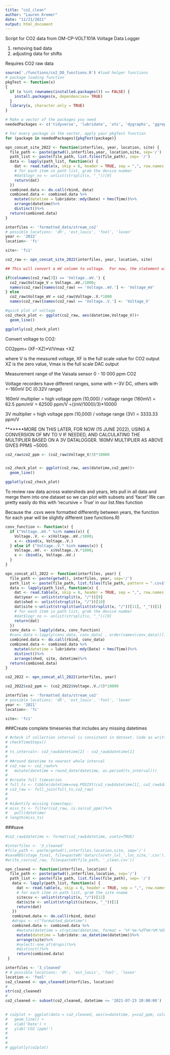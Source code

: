 ```yaml
---
title: "co2_clean"
author: "Lauren Kremer"
date: "11/21/2021"
output: html_document
---
```


Script for CO2 data from OM-CP-VOLT101A Voltage Data Logger

1) removing bad data
2) adjusting data for shifts 

Requires CO2 raw data


```r

source('./functions/co2_DO_functions.R') #load helper functions
# package loading function
pkgTest <- function(x)
{
  if (x %in% rownames(installed.packages()) == FALSE) {
    install.packages(x, dependencies= TRUE)
  }
  library(x, character.only = TRUE)
}

# Make a vector of the packages you need
neededPackages <- c('tidyverse', 'lubridate', 'xts', 'dygraphs', 'ggrepel','knitr', 'plotly') #tools for plot titles 

# For every package in the vector, apply your pkgTest function
for (package in neededPackages){pkgTest(package)}
```


```r
opn_concat_site_2022 <- function(interfiles, year, location, site) {
  file_path <- paste(getwd(),interfiles,year, location,site, sep='/')
  path_list <- paste(file_path, list.files(file_path), sep= '/')
  data <- lapply(path_list, function(x) {
    dat <- read.table(x, skip = 6, header = TRUE, sep = ",", row.names = NULL, as.is = TRUE)
    # for each item in path list, grab the device number
    #dat$logr_no <- unlist(strsplit(x, "_"))[9]
    return(dat)
  })
  combined.data <- do.call(rbind, data)
  combined.data <- combined.data %>%
    mutate(datetime = lubridate::mdy(Date) + hms(Time))%>%
    arrange(datetime)%>%
    distinct()%>%
  return(combined.data)
}
```
 
```r
interfiles <- 'formatted_data/stream_co2'
# possible locations: 'dh', 'est_louis', 'fool', 'lexen'
year <- '2022'
location<- 'fc'

site<- 'fc1'
```

```r

co2_raw <- opn_concat_site_2022(interfiles, year, location, site)

## This will convert a mV column to voltage.  For now, the statement will not delete the mV column, rather generate a mV column if V are provided. 

if(colnames(co2_raw[3]) == 'Voltage..mV.') {
  co2_raw$Voltage_V = Voltage..mV./1000;
  names(co2_raw)[names(co2_raw) == 'Voltage..mV.'] <- 'Voltage_mV'
} else 
  co2_raw$Voltage_mV = co2_raw$Voltage..V.*1000
  names(co2_raw)[names(co2_raw) == 'Voltage..V.'] <- 'Voltage_V'

```


```r
#quick plot of voltage
co2_check_plot <- ggplot(co2_raw, aes(datetime,Voltage_V))+
  geom_line()

ggplotly(co2_check_plot)
```

Convert voltage to CO2:

CO2ppm= (XF−XZ)*V/Vmax +XZ 

where V is the measured voltage, XF is the full scale value for CO2 output XZ is the zero value, Vmax is the full scale DAC output 

Measurement range of the Vaisala sensor 0 - 10 000 ppm CO2

Voltage recorders have different ranges, some with +-3V DC, others with +-160mV DC (0.32V range)

160mV multiplier = high voltage ppm (10,000) / voltage range (160mV) = 62.5 ppm/mV = 62500 ppm/V
=((mV/1000)/3)*10000

3V multiplier = high voltage ppm (10,000) / voltage range (3V) = 3333.33 ppm/V 

*******MORE ON THIS LATER, FOR NOW (15 JUNE 2022), USING A CONVERSION OF MV TO V IF NEEDED, AND CALCULATING THE MULTIPLIER BASED ON A 3V DATALOGGER. 160MV MULTIPLIER AS ABOVE GIVES PPMS ~5000.
```r

co2_raw$co2_ppm <- (co2_raw$Voltage_V/3)*10000


co2_check_plot <- ggplot(co2_raw, aes(datetime,co2_ppm))+
  geom_line()

ggplotly(co2_check_plot)
```

To review raw data across watersheds and years, lets pull in all data
and merge them into one dataset so we can plot with subsets and 'facet'
We can pretty easily do this with 'recursive = True' in our list.files function

Because the .csvs were formatted differently between years, the function for each year
will be slightly different (see functions.R)
```r

conv_function <- function(x) {
  if ("Voltage..mV." %in% names(x)) {
    Voltage..V. <- x$Voltage..mV./1000;
    x <- cbind(x, Voltage..V.)
  } else if ("Voltage..V." %in% names(x)) {
    Voltage..mV. <- x$Voltage..V.*1000;
    x <- cbind(x, Voltage..mV.)
  }
}

opn_concat_all_2022 <- function(interfiles, year) {
  file_path <- paste(getwd(), interfiles, year, sep='/')
  path_list <- paste(file_path, list.files(file_path, pattern = ".csv$", recursive = TRUE), sep = '/') 
  data <- lapply(path_list, function(x) {
    dat <- read.table(x, skip = 6, header = TRUE, sep = ",", row.names = NULL, as.is = TRUE)
    dat$year <- unlist(strsplit(x, "/"))[9]
    dat$shed <- unlist(strsplit(x, "/"))[10]
    dat$site <-unlist(strsplit(unlist(strsplit(x, "/"))[11], "_"))[1]
    # for each item in path list, grab the device number
    #dat$logr_no <- unlist(strsplit(x, "_"))[9]
    return(dat)
  })
  conv_data <- lapply(data, conv_function)
  #conv_data <-lapply(conv_data, conv_data[ , order(names(conv_data))])
  combined.data <- do.call(rbind, conv_data)
  combined.data <- combined.data %>%
    mutate(datetime = lubridate::mdy(Date) + hms(Time))%>%
    distinct()%>%
    arrange(shed, site, datetime)%>%
  return(combined.data)
}
```

```r
co2_2022 <- opn_concat_all_2022(interfiles, year)

co2_2022$co2_ppm <- (co2_2022$Voltage..V./3)*10000
```






```r
interfiles <- 'formatted_data/stream_co2'
# possible locations: 'dh', 'est_louis', 'fool', 'lexen'
year <- '2021'
location<- 'fc'

site<- 'fc1'
```

###Create complete timeseries that includes any missing datetimes
```r
# #check if collection interval is consistent in dataset. Code as written only handles one interval but can be modified if interval was changed. 
# checkTimeSteps()
# 
# ts_interval<- co2_raw$datetime[2] - co2_raw$datetime[1]
# 
# ##round datetime to nearest whole interval
# co2_raw <- co2_raw%>%
#   mutate(datetime = round_date(datetime, as.period(ts_interval)))
# 
# #create full timeseries 
# full_ts <- tibble(datetime=seq.POSIXt(co2_raw$datetime[1], co2_raw$datetime[length(co2_raw$datetime)], by=ts_interval))
# co2_raw <- full_join(full_ts,co2_raw)
# 
# 
# #identify missing timesteps:
# miss_ts <- filter(co2_raw, is.na(co2_ppm))%>%
#   pull(datetime)
# length(miss_ts)
```


###save
```r
#co2_raw$datetime <- format(co2_raw$datetime, usetz=TRUE)

#interfiles <- '3_cleaned'
#file_path <- paste(getwd(),interfiles,location,site, sep='/')
#saveRDS(stage_final, file=paste0('data/cln/wtr_lvl_',loc_site,'.csv'))
#write_csv(co2_raw, file=paste0(file_path, '_clean.csv'))


```


```r
opn_cleaned <- function(interfiles, location) {
  file_path <- paste(getwd(),interfiles,location, sep='/')
  path_list <- paste(file_path, list.files(file_path), sep= '/')
   data <- lapply(path_list, function(x) {
     dat <- read.table(x, skip = 0, header = TRUE, sep = ",", row.names = NULL, as.is = TRUE)
     # for each item in path list, grab the site nname
     sitecsv <- unlist(strsplit(x, "/"))[12]
     dat$site <- unlist(strsplit(sitecsv, "_"))[1]
     return(dat)
   })
   combined.data <- do.call(rbind, data)
   #drops <- c("formatted_datetime")
   combined.data <- combined.data %>%
     #mutate(datetime = strptime(datetime, format = '%Y-%m-%dT%H:%M:%OS%z'))%>%
     mutate(datetime = lubridate::as_datetime(datetime))%>%
     arrange(site)%>%
     #select(-one_of(drops))%>%
     #distinct()%>%
     return(combined.data)
 }

```

```r
interfiles <- '3_cleaned'
# # possible locations: 'dh', 'est_louis', 'fool', 'lexen'
location <- 'fool'
co2_cleaned <- opn_cleaned(interfiles, location)
# 
str(co2_cleaned)
# 
co2_cleaned <- subset(co2_cleaned, datetime <= '2021-07-23 20:00:00')
                      
```

```r
# co2plot <- ggplot(data = co2_cleaned, aes(x=datetime, y=co2_ppm, color = site)) + 
#   geom_line() + 
#   xlab('Date') +
#   ylab('CO2 (ppm)') 
# 
# 
# 
# ggplotly(co2plot)
```


